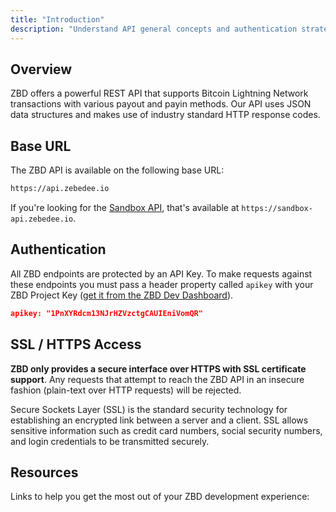 ```yaml
---
title: "Introduction"
description: "Understand API general concepts and authentication strategies."
---
```


## Overview

ZBD offers a powerful REST API that supports Bitcoin Lightning Network transactions with various payout and payin methods. Our API uses JSON data structures and makes use of industry standard HTTP response codes.

## Base URL

The ZBD API is available on the following base URL:

```bash
https://api.zebedee.io
```

<Note>If you're looking for the [Sandbox API](/api-reference/sandbox/gamertag), that's available at `https://sandbox-api.zebedee.io`.</Note>

## Authentication

All ZBD endpoints are protected by an API Key. To make requests against these endpoints you must pass a header property called `apikey` with your ZBD Project Key ([get it from the ZBD Dev Dashboard](/docs/dashboard/projects/api)).

```json
apikey: "1PnXYRdcm13NJrHZVzctgCAUIEniVomQR"
```

## SSL / HTTPS Access

**ZBD only provides a secure interface over HTTPS with SSL certificate support**. Any requests that attempt to reach the ZBD API in an insecure fashion (plain-text over HTTP requests) will be rejected.

<Note>Secure Sockets Layer (SSL) is the standard security technology for establishing an encrypted link between a server and a client. SSL allows sensitive information such as credit card numbers, social security numbers, and login credentials to be transmitted securely.</Note>

## Resources

Links to help you get the most out of your ZBD development experience:

<CardGroup cols={2}>
  <Card title="Join our Discord" icon="discord" color="#9656ce" href="/api-reference/charges/create"></Card>
  <Card title="See our GitHub Examples" icon="github" color="#000000" href="/docs/examples"></Card>
  <Card title="View the FAQs" icon="circle-question" color="#FF9900" href="/api-reference/charges/create"></Card>
  <Card title="Download ZBD App" icon="circle-down" color="#00ADD8" href="https://zbd.one/download"></Card>
</CardGroup>
